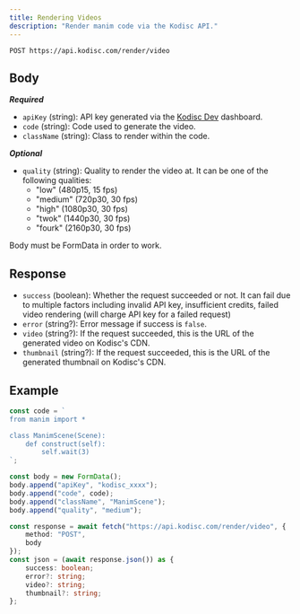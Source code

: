 ```yaml
---
title: Rendering Videos
description: "Render manim code via the Kodisc API."
---
```


`POST https://api.kodisc.com/render/video`

## Body
___Required___
- `apiKey` (string): API key generated via the [Kodisc Dev](https://dev.kodisc.com/dashboard/keys) dashboard.
- `code` (string): Code used to generate the video.
- `className` (string): Class to render within the code.

___Optional___
- `quality` (string): Quality to render the video at. It can be one of the following qualities:
    - "low" (480p15, 15 fps)
    - "medium" (720p30, 30 fps)
    - "high" (1080p30, 30 fps)
    - "twok" (1440p30, 30 fps)
    - "fourk" (2160p30, 30 fps)


Body must be FormData in order to work.

## Response
- `success` (boolean): Whether the request succeeded or not. It can fail due to multiple factors including invalid API key, insufficient credits, failed video rendering (will charge API key for a failed request)
- `error` (string?): Error message if success is `false`.
- `video` (string?): If the request succeeded, this is the URL of the generated video on Kodisc's CDN.
- `thumbnail` (string?): If the request succeeded, this is the URL of the generated thumbnail on Kodisc's CDN.

## Example

```typescript TypeScript
const code = `
from manim import *

class ManimScene(Scene):
    def construct(self):
        self.wait(3)
`;

const body = new FormData();
body.append("apiKey", "kodisc_xxxx");
body.append("code", code);
body.append("className", "ManimScene");
body.append("quality", "medium");

const response = await fetch("https://api.kodisc.com/render/video", {
    method: "POST",
    body
});
const json = (await response.json()) as {
    success: boolean;
    error?: string;
    video?: string;
    thumbnail?: string;
};
```